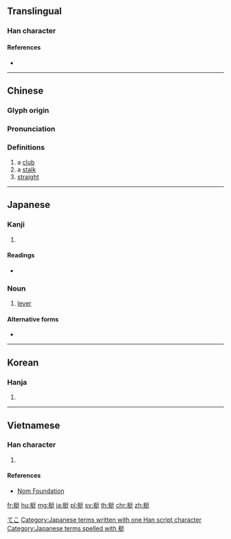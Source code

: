 ==Translingual==

===Han character===
{{Han char|rn=75|rad=木|as=07|sn=11|four=42941|canj=DNKG|ids=⿰木廷}}

====References====
* {{Han ref|kx=0528.050|dkj=14827|dj=0916.200|hdz=21200.020|uh=6883|ud=26755|bh=B1F2|bd=45554}}

----

==Chinese==
{{zh-forms}}

===Glyph origin===
{{Han etym}}

===Pronunciation===
{{zh-pron
|m=tǐng
|c=ting5
|mc=y
|oc=y
|ma=
|cat=n,a
}}

===Definitions===
{{zh-hanzi}}

# a [[club]]
# a [[stalk]]
# [[straight]]

----

==Japanese==

===Kanji===
{{ja-kanji|grade=|rs=木07}}

# {{defn|lang=ja|sort=木07}}

====Readings====
* {{ja-readings|on=[[てい]] (tei), [[ちょう]] (chō)|kun=[[つえ]] (tsue), [[てこ]] (teko)}}

===Noun===
{{ja-noun|てこ}}
# [[lever]]

====Alternative forms====
* {{l|ja|梃子}}

[[Category:ja:Simple machines|てこ]]

[[Category:Japanese terms written with one Han script character]]
[[Category:Japanese terms spelled with 梃]]

----

==Korean==

===Hanja===
{{ko-hanja|hangeul=정|eumhun=|rv=jeong|mr=chŏng|y=ceng}}

# {{defn|lang=ko|sort=木07}}

----

==Vietnamese==

===Han character===
{{vi-readings|rs=木07|hanviet=đỉnh}}

# {{defn|lang=vi|sort=木07}}

====References====
* [http://nomfoundation.org/common/nom_details.php?codepoint=6883 Nom Foundation]

[[fr:梃]]
[[hu:梃]]
[[mg:梃]]
[[ja:梃]]
[[pl:梃]]
[[sv:梃]]
[[th:梃]]
[[chr:梃]]
[[zh:梃]]